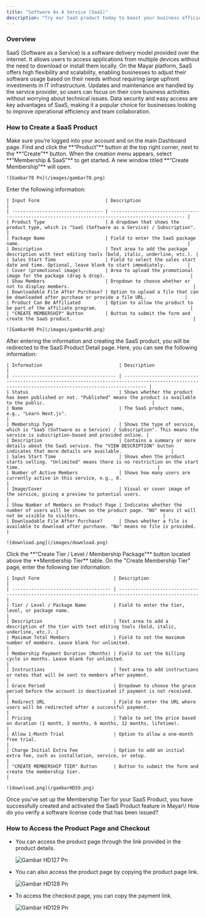 ```yaml
---
title: "Software As A Service (SaaS)"
description: "Try our SaaS product today to boost your business efficiency with an innovative and easy-to-use solution!"
---
```


### Overview

SaaS (Software as a Service) is a software delivery model provided over the internet. It allows users to access applications from multiple devices without the need to download or install them locally. On the Mayar platform, SaaS offers high flexibility and scalability, enabling businesses to adjust their software usage based on their needs without requiring large upfront investments in IT infrastructure. Updates and maintenance are handled by the service provider, so users can focus on their core business activities without worrying about technical issues. Data security and easy access are key advantages of SaaS, making it a popular choice for businesses looking to improve operational efficiency and team collaboration.

### How to Create a SaaS Product

<Steps>
  <Step title="Log in to Mayar Dashboard">
    Make sure you’re logged into your account and on the main Dashboard page.
  </Step>
  <Step title="Click the “Product” Button">
    Find and click the **“Product”** button at the top right corner, next to the **“Create”** button.
  </Step>
  <Step title="Select “Membership & SaaS">
    When the creation menu appears, select **“Membership & SaaS”** to get started. A new window titled **“Create Membership”** will open.

    ![Gambar78 Pn](/images/gambar78.png)
  </Step>
  <Step title="Fill in SaaS Product Details">
    Enter the following information:

    | Input Form                        | Description                                                                                       |
    | --------------------------------- | ------------------------------------------------------------------------------------------------- |
    | Product Type                      | A dropdown that shows the product type, which is "SaaS (Software as a Service) / Subscription".   |
    | Package Name                      | Field to enter the SaaS package name.                                                             |
    | Description                       | Text area to add the package description with text editing tools (bold, italic, underline, etc.). |
    | Sales Start Time                  | Field to select the sales start date and time. Optional, leave blank to start immediately.        |
    | Cover (promotional image)         | Area to upload the promotional image for the package (drag & drop).                               |
    | Show Members                      | Dropdown to choose whether or not to display members.                                             |
    | Downloadable File After Purchase? | Option to upload a file that can be downloaded after purchase or provide a file URL.              |
    | Product Can Be Affiliated         | Option to allow the product to be part of the affiliate program.                                  |
    | "CREATE MEMBERSHIP" Button        | Button to submit the form and create the SaaS product.                                            |

    ![Gambar80 Pn](/images/gambar80.png)
  </Step>
  <Step title="Access SaaS Product Detail Page">
    After entering the information and creating the SaaS product, you will be redirected to the SaaS Product Detail page. Here, you can see the following information:

    | Information                            | Description                                                                                                                                          |
    | -------------------------------------- | ---------------------------------------------------------------------------------------------------------------------------------------------------- |
    | Status                                 | Shows whether the product has been published or not. "Published" means the product is available to the public.                                       |
    | Name                                   | The SaaS product name, e.g., "Learn Next.js".                                                                                                        |
    | Membership Type                        | Shows the type of service, which is "SaaS (Software as a Service) / Subscription". This means the service is subscription-based and provided online. |
    | Description                            | Contains a summary or more details about the SaaS service. The "VIEW DESCRIPTION" button indicates that more details are available.                  |
    | Sales Start Time                       | Shows when the product starts selling. "Unlimited" means there is no restriction on the start time.                                                  |
    | Number of Active Members               | Shows how many users are currently active in this service, e.g., 0.                                                                                  |
    | Image/Cover                            | Visual or cover image of the service, giving a preview to potential users.                                                                           |
    | Show Number of Members on Product Page | Indicates whether the number of users will be shown on the product page. "NO" means it will not be visible to visitors.                              |
    | Downloadable File After Purchase?      | Shows whether a file is available to download after purchase. "No" means no file is provided.                                                        |

    ![download.png](/images/download.png)
  </Step>
  <Step title="Create SaaS Product Tiers">
    Click the **“Create Tier / Level / Membership Package”** button located above the **Membership Tier** table.
  </Step>
  <Step title="Fill in Tier Details">
    On the "Create Membership Tier" page, enter the following tier information:

    | Input Form                           | Description                                                                                         |
    | ------------------------------------ | --------------------------------------------------------------------------------------------------- |
    | Tier / Level / Package Name          | Field to enter the tier, level, or package name.                                                    |
    | Description                          | Text area to add a description of the tier with text editing tools (bold, italic, underline, etc.). |
    | Maximum Total Members                | Field to set the maximum number of members. Leave blank for unlimited.                              |
    | Membership Payment Duration (Months) | Field to set the billing cycle in months. Leave blank for unlimited.                                |
    | Instructions                         | Text area to add instructions or notes that will be sent to members after payment.                  |
    | Grace Period                         | Dropdown to choose the grace period before the account is deactivated if payment is not received.   |
    | Redirect URL                         | Field to enter the URL where users will be redirected after a successful payment.                   |
    | Pricing                              | Table to set the price based on duration (1 month, 3 months, 6 months, 12 months, lifetime).        |
    | Allow 1-Month Trial                  | Option to allow a one-month free trial.                                                             |
    | Charge Initial Extra Fee             | Option to add an initial extra fee, such as installation, service, or setup.                        |
    | "CREATE MEMBERSHIP TIER" Button      | Button to submit the form and create the membership tier.                                           |

    ![download.png](/gambarHD59.png)
  </Step>
  <Step title="Finish">
    Once you’ve set up the Membership Tier for your SaaS Product, you have successfully created and activated the SaaS Product feature in Mayar\!
  </Step>
</Steps>

<Info>
  How do you verify a software license code that has been issued?
</Info>

### How to Access the Product Page and Checkout

- You can access the product page through the link provided in the product details.

  ![Gambar HD127 Pn](/images/gambarHD127.png)
- You can also access the product page by copying the product page link.

  ![Gambar HD128 Pn](/images/gambarHD128.png)
- To access the checkout page, you can copy the payment link.

  ![Gambar HD129 Pn](/images/gambarHD129.png)